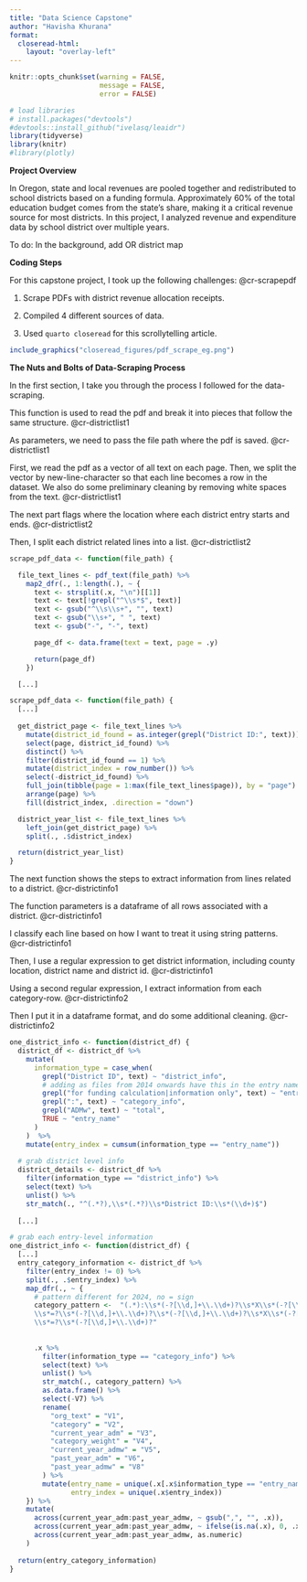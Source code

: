 ```yaml
---
title: "Data Science Capstone"
author: "Havisha Khurana"
format: 
  closeread-html:
    layout: "overlay-left"
---
```


```r
knitr::opts_chunk$set(warning = FALSE,
                      message = FALSE,
                      error = FALSE)

# load libraries
# install.packages("devtools")
#devtools::install_github("ivelasq/leaidr")
library(tidyverse)
library(knitr)
#library(plotly)
```


**Project Overview**

In Oregon, state and local revenues are pooled together and redistributed to school districts based on a funding formula. Approximately 60% of the total education budget comes from the state’s share, making it a critical revenue source for most districts. In this project, I analyzed revenue and expenditure data by school district over multiple years.

To do: In the background, add OR district map

**Coding Steps**



:::{.cr-section}

For this capstone project, I took up the following challenges: @cr-scrapepdf

:::{focus-on="cr-scrapepdf"}

1. Scrape PDFs with district revenue allocation receipts.


2. Compiled 4 different sources of data.


3. Used `quarto closeread` for this scrollytelling article.
:::


:::{#cr-scrapepdf}

```r
include_graphics("closeread_figures/pdf_scrape_eg.png")
```

:::

:::



**The Nuts and Bolts of Data-Scraping Process**

In the first section, I take you through the process I followed for the data-scraping.



:::{.cr-section}

This function is used to read the pdf and break it into pieces that follow the same structure. [@cr-districtlist1]{scale-by="1.25"}

As parameters, we need to pass the file path where the pdf is saved. [@cr-districtlist1]{highlight="1"}

First, we read the pdf as a vector of all text on each page. Then, we split the vector by new-line-character so that each line becomes a row in the dataset. We also do some preliminary cleaning by removing white spaces from the text. [@cr-districtlist1]{highlight="3-14"}

The next part flags where the location where each district entry starts and ends. [@cr-districtlist2]{highlight="4-13"}

Then, I split each district related lines into a list. [@cr-districtlist2]{highlight="16-18"}

:::{#cr-districtlist1}
```r
scrape_pdf_data <- function(file_path) {

  file_text_lines <- pdf_text(file_path) %>%
    map2_dfr(., 1:length(.), ~ {
      text <- strsplit(.x, "\n")[[1]]
      text <- text[!grepl("^\\s*$", text)]
      text <- gsub("^\\s\\s+", "", text)
      text <- gsub("\\s+", " ", text)
      text <- gsub("‐", "-", text)

      page_df <- data.frame(text = text, page = .y)

      return(page_df)
    })

  [...]

```
:::

:::{#cr-districtlist2}
```r
scrape_pdf_data <- function(file_path) {
  [...]
  
  get_district_page <- file_text_lines %>%
    mutate(district_id_found = as.integer(grepl("District ID:", text)))
    select(page, district_id_found) %>%
    distinct() %>%
    filter(district_id_found == 1) %>%
    mutate(district_index = row_number()) %>%
    select(-district_id_found) %>%
    full_join(tibble(page = 1:max(file_text_lines$page)), by = "page") %>%
    arrange(page) %>%
    fill(district_index, .direction = "down")

  district_year_list <- file_text_lines %>%
    left_join(get_district_page) %>%
    split(., .$district_index)

  return(district_year_list)
}
```
:::


The next function shows the steps to extract information from lines related to a district. @cr-districtinfo1

The function parameters is a dataframe of all rows associated with a district. [@cr-districtinfo1]{highlight="1"}

I classify each line based on how I want to treat it using string patterns. [@cr-districtinfo1]{highlight="4-10"}

Then, I use a regular expression to get district information, including county location, district name and district id. [@cr-districtinfo1]{highlight="21"}

Using a second regular expression, I extract information from each category-row. [@cr-districtinfo2]{highlight="9-12"}

Then I put it in a dataframe format, and do some additional cleaning. [@cr-districtinfo2]{highlight="19"}

::: {#cr-districtinfo1}
```r
one_district_info <- function(district_df) {
  district_df <- district_df %>%
    mutate(
      information_type = case_when(
        grepl("District ID", text) ~ "district_info",
        # adding as files from 2014 onwards have this in the entry name
        grepl("for funding calculation|information only", text) ~ "entry_name",
        grepl(":", text) ~ "category_info",
        grepl("ADMw", text) ~ "total",
        TRUE ~ "entry_name"
      )
    )  %>%
    mutate(entry_index = cumsum(information_type == "entry_name"))
  
  # grab district level info
  district_details <- district_df %>%
    filter(information_type == "district_info") %>%
    select(text) %>%
    unlist() %>%
    str_match(., "^(.*?),\\s*(.*?)\\s*District ID:\\s*(\\d+)$")
   
  [...]
```
:::

::: {#cr-districtinfo2}
```r
# grab each entry-level information
one_district_info <- function(district_df) {
  [...]
  entry_category_information <- district_df %>%
    filter(entry_index != 0) %>%
    split(., .$entry_index) %>%
    map_dfr(., ~ {
      # pattern different for 2024, no = sign
      category_pattern <-  "(.*):\\s*(-?[\\d,]+\\.\\d+)?\\s*X\\s*(-?[\\d.]+)
      \\s*=?\\s*(-?[\\d,]+\\.\\d+)?\\s*(-?[\\d,]+\\.\\d+)?\\s*X\\s*(-?[\\d.]+)
      \\s*=?\\s*(-?[\\d,]+\\.\\d+)?"
      
      
      .x %>%
        filter(information_type == "category_info") %>%
        select(text) %>%
        unlist() %>%
        str_match(., category_pattern) %>%
        as.data.frame() %>%
        select(-V7) %>%
        rename(
          "org_text" = "V1",
          "category" = "V2",
          "current_year_adm" = "V3",
          "category_weight" = "V4",
          "current_year_admw" = "V5",
          "past_year_adm" = "V6",
          "past_year_admw" = "V8"
        ) %>%
        mutate(entry_name = unique(.x[.x$information_type == "entry_name", ]$text),
               entry_index = unique(.x$entry_index))
    }) %>%
    mutate(
      across(current_year_adm:past_year_admw, ~ gsub(",", "", .x)),
      across(current_year_adm:past_year_admw, ~ ifelse(is.na(.x), 0, .x)),
      across(current_year_adm:past_year_admw, as.numeric)
    )
  
  return(entry_category_information)
}
```
:::


:::


